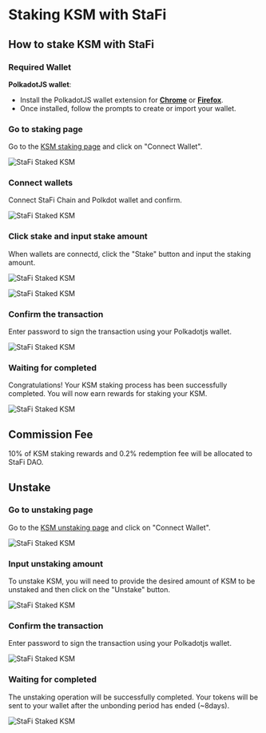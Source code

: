 # Staking KSM with StaFi


## How to stake KSM with StaFi

### Required Wallet

**PolkadotJS wallet**:

- Install the PolkadotJS wallet extension for **[Chrome](https://chrome.google.com/webstore/detail/polkadot%7Bjs%7D-extension/mopnmbcafieddcagagdcbnhejhlodfdd)** or **[Firefox](https://addons.mozilla.org/en-US/firefox/addon/polkadot-js-extension/)**.
- Once installed, follow the prompts to create or import your wallet.

<Steps>

### Go to staking page

Go to the [KSM staking page](https://app.stafi.io/rtoken/stake/KSM?tokenStandard=Native) and click on "Connect Wallet".

![StaFi Staked KSM](/image/rksmhowtostake_1.png)

### Connect wallets

Connect StaFi Chain and Polkdot wallet and confirm.

![StaFi Staked KSM](/image/rksmhowtostake_2.png)

### Click stake and input stake amount

When wallets are connectd, click the "Stake" button and input the staking amount.

![StaFi Staked KSM](/image/rksmhowtostake_3.png)

![StaFi Staked KSM](/image/rksmhowtostake_4.png)

### Confirm the transaction

Enter password to sign the transaction using your Polkadotjs wallet.

![StaFi Staked KSM](/image/rksmhowtostake_5.png)

### Waiting for completed

Congratulations! Your KSM staking process has been successfully completed. You will now earn rewards for staking your KSM.

![StaFi Staked KSM](/image/rdothowtostake_6.png)

</Steps>

## Commission Fee

10% of KSM staking rewards and 0.2% redemption fee will be allocated to StaFi DAO.

## Unstake

<Steps>

### Go to unstaking page

Go to the [KSM unstaking page](https://app.stafi.io/rtoken/stake/DOT?tokenStandard=Native) and click on "Connect Wallet".

![StaFi Staked KSM](/image/rksmunstake_1.png)

### Input unstaking amount

To unstake KSM, you will need to provide the desired amount of KSM to be unstaked and then click on the "Unstake" button.

![StaFi Staked KSM](/image/rksmunstake_2.png)

### Confirm the transaction

Enter password to sign the transaction using your Polkadotjs wallet.

![StaFi Staked KSM](/image/rksmunstake_3.png)

### Waiting for completed

The unstaking operation will be successfully completed. Your tokens will be sent to your wallet after the unbonding period has ended (~8days).

![StaFi Staked KSM](/image/rksmunstake_4.png)

</Steps>

